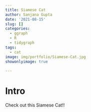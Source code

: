 ```yaml
---
title: Siamese Cat
author: Sanjana Gupta
date: '2021-08-15'
slug: []
categories:
  - ggraph
  - R
  - tidygraph
tags:
  - cat
image: img/portfolio/Siamese-Cat.jpg
showonlyimage: true
  
---
```

# Intro
Check out this Siamese Cat!!